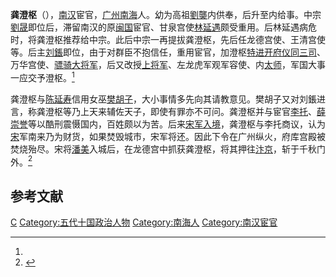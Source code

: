 '''龚澄枢'''（{{bd|10世纪||971年|catIdx=G}}），[[南汉|南汉]]宦官，[[广州_(古代)|广州]][[南海县|南海]]人。幼为高祖[[劉龑|劉龑]]内供奉，后升至内给事。中宗[[劉晟|劉晟]]即位后，滞留南汉的原[[闽国|闽国]]宦官、甘泉宫使[[林延遇|林延遇]]颇受重用。后林延遇病危时，将龚澄枢推荐给中宗。此后中宗一再提拔龚澄枢，先后任龙德宫使、王清宫使等。后主[[刘鋹|刘鋹]]即位，由于对群臣不抱信任，重用宦官，加澄枢[[特进|特进]][[开府仪同三司|开府仪同三司]]、万华宫使、[[骠骑大将军|骠骑大将军]]，后又改授[[上将军|上将军]]、左龙虎军观军容使、内[[太师|太师]]，军国大事一应交予澄枢。<ref name="吴任臣" />

龚澄枢与[[陈延寿|陈延寿]]信用女巫[[樊胡子|樊胡子]]，大小事情多先向其请教意见。樊胡子又对刘鋹进言，称龚澄枢等乃上天来辅佐天子，即使有罪亦不可问。龚澄枢并与宦官[[李托|李托]]、[[薛崇誉|薛崇誉]]等以酷刑震慑国内，百姓颇以为苦。后来[[宋灭南汉之战|宋军入境]]，龚澄枢与李托商议，认为[[宋朝|宋]]军南来乃为财货，如果焚毁城市，宋军将还。因此下令在广州纵火，府库宫殿被焚烧殆尽。宋将[[潘美|潘美]]入城后，在龙德宫中抓获龚澄枢，将其押往[[汴京|汴京]]，斩于千秋门外。<ref name="吴任臣">{{cite book | title=十国春秋 卷六十六 南汉九 | publisher=吉林出版集团 | author=吴任臣 | year=2005 | location=长春 | pages=558-559 | isbn=7807200669}}</ref>

==参考文献==
{{reflist}}

{{五代十国人物小作品}}
{{DEFAULTSORT:G}}
[[Category:龚姓|C]]
[[Category:五代十国政治人物|Category:五代十国政治人物]]
[[Category:南海人|Category:南海人]]
[[Category:南汉宦官|Category:南汉宦官]]
